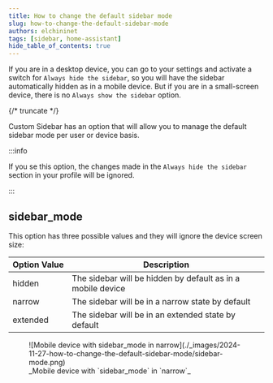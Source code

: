 ```yaml
---
title: How to change the default sidebar mode
slug: how-to-change-the-default-sidebar-mode
authors: elchininet
tags: [sidebar, home-assistant]
hide_table_of_contents: true
---
```


If you are in a desktop device, you can go to your settings and activate a switch for `Always hide the sidebar`, so you will have the sidebar automatically hidden as in a mobile device. But if you are in a small-screen device, there is no `Always show the sidebar` option.

{/* truncate */}


Custom Sidebar has an option that will allow you to manage the default sidebar mode per user or device basis.

:::info

If you se this option, the changes made in the `Always hide the sidebar` section in your profile will be ignored.

:::

## sidebar_mode

This option has three possible values and they will ignore the device screen size:

| Option&nbsp;Value | Description                                                 |
| ----------------- | ----------------------------------------------------------- |
| hidden            | The sidebar will be hidden by default as in a mobile device |
| narrow            | The sidebar will be in a narrow state by default            |
| extended          | The sidebar will be in an extended state by default         |

<Example />

<figure>
![Mobile device with sidebar_mode in narrow](./_images/2024-11-27-how-to-change-the-default-sidebar-mode/sidebar-mode.png)
<figcaption>_Mobile device with `sidebar_mode` in `narrow`_</figcaption>
</figure>